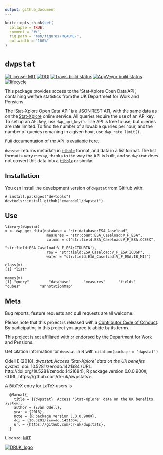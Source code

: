 ```yaml
---
output: github_document
---
```


<!-- README.md is generated from README.Rmd. Please edit that file -->

```r
knitr::opts_chunk$set(
  collapse = TRUE,
  comment = "#>",
  fig.path = "man/figures/README-",
  out.width = "100%"
)
```

# `dwpstat`

[![License: MIT](https://img.shields.io/badge/License-MIT-blue.svg)](LICENSE.md)
[![DOI](https://zenodo.org/badge/DOI/10.5281/zenodo.1421684.svg)](https://doi.org/10.5281/zenodo.1421684)
[![Travis build status](https://travis-ci.org/dr-uk/dwpstat.svg?branch=master)](https://travis-ci.org/dr-uk/dwpstat)
[![AppVeyor build status](https://ci.appveyor.com/api/projects/status/github/dr-uk/dwpstat?branch=master&svg=true)](https://ci.appveyor.com/project/dr-uk/dwpstat)
[![lifecycle](https://img.shields.io/badge/lifecycle-experimental-orange.svg)](https://www.tidyverse.org/lifecycle/#experimental)

This package provides access to the 'Stat-Xplore Open Data API', containing welfare statistics from the UK Department for Work and Pensions.

The 'Stat-Xplore Open Data API' is a JSON REST API, with the same data as on the [Stat-Xplore](https://stat-xplore.dwp.gov.uk/) online service. All queries require the use of an API key. To set up an API key, use `dwp_api_key()`. The API is free to use, but queries are rate limited. To find the number of allowable queries per hour, and the number of queries remaining in a given hour, use `dwp_rate_limit()`.

Full documentation of the API is available [here](https://stat-xplore.dwp.gov.uk/webapi/online-help/Open-Data-API.html).

`dwpstat` returns metadata in [`tibble`](https://cran.r-project.org/package=tibble) format, and data in a list format. The list format is very messy, thanks to the way the API is built, and so `dwpstat` does not convert this data into a [`tibble`](https://cran.r-project.org/package=tibble) or similar.


## Installation

You can install the development version of `dwpstat` from GitHub with:

```
# install.packages("devtools")
devtools::install_github("evanodell/dwpstat")
```

## Use

```
library(dwpstat)
x <- dwp_get_data(database = "str:database:ESA_Caseload",
                   measures = "str:count:ESA_Caseload:V_F_ESA",
                   column = c("str:field:ESA_Caseload:V_F_ESA:CCSEX",
                              "str:field:ESA_Caseload:V_F_ESA:CTDURTN"),
                   row = "str:field:ESA_Caseload:V_F_ESA:ICDGP",
                   wafer = "str:field:ESA_Caseload:V_F_ESA:IB_MIG")

class(x)
[1] "list"

names(x)
[1] "query"         "database"      "measures"      "fields"        "cubes"         "annotationMap"
```


## Meta

Bug reports, feature requests and pull requests are all welcome. 

Please note that this project is released with a [Contributor Code of Conduct](CODE_OF_CONDUCT.md).
By participating in this project you agree to abide by its terms.

This project is not affiliated with or endorsed by the Department for Work and Pensions.

Get citation information for `dwpstat` in R with `citation(package = 'dwpstat')`

Odell E (2018). _dwpstat: Access 'Stat-Xplore' data on the UK benefits system_. doi: 10.5281/zenodo.1421684 (URL: http://doi.org/10.5281/zenodo.1421684), R package version 0.0.0.9000, <URL: https://github.com/dr-uk/dwpstats>.

A BibTeX entry for LaTeX users is

```
  @Manual{,
    title = {{dwpstat}: Access 'Stat-Xplore' data on the UK benefits system},
    author = {Evan Odell},
    year = {2018},
    note = {R package version 0.0.0.9000},
    doi = {10.5281/zenodo.1421684},
    url = {https://github.com/dr-uk/dwpstats},
  }
```

License: [MIT](LICENSE.md)

[![DRUK_logo](https://www.disabilityrightsuk.org/sites/default/files/logo.png)](https://www.disabilityrightsuk.org)
